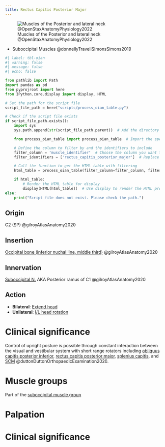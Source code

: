 ```yaml
---
title: Rectus Capitis Posterior Major
---
```



![Muscles of the Posterior and lateral neck @OpenStaxAnatomyPhysiology2022](/The Archive/Images/OpenStax Anatomy and Physiology 2e/fig11.14 Posterior and Lateral Views of the Neck.jpeg){#fig-openstax-fig11.14}

::: {.callout title="Reading list"}

- Suboccipital Muscles @donnellyTravellSimonsSimons2019

:::

```python
#| label: tbl-oian
#| warning: false
#| message: false
#| echo: false

from pathlib import Path
import pandas as pd
from pyprojroot import here
from IPython.core.display import display, HTML

# Set the path for the script file
script_file_path = here("scripts/process_oian_table.py")

# Check if the script file exists
if script_file_path.exists():
    import sys
    sys.path.append(str(script_file_path.parent))  # Add the directory of the script to the system path

    from process_oian_table import process_oian_table  # Import the specific function

    # Define the column to filter by and the identifiers to include
    filter_column = 'muscle_identifier'  # Choose the column you want to filter by
    filter_identifiers = ['rectus_capitis_posterior_major']  # Replace with actual identifiers you want to include

    # Call the function to get the HTML table with filtering
    html_table = process_oian_table(filter_column=filter_column, filter_identifiers=filter_identifiers)

    if html_table:
        # Render the HTML table for display
        display(HTML(html_table))  # Use display to render the HTML properly
else:
    print("Script file does not exist. Please check the path.")

```

## Origin {#origin}
C2 (SP) @gilroyAtlasAnatomy2020

## Insertion {#insertion}
[Occipital bone (inferior nuchal line, middle third)]({{< var ref-occipital-bone.path >}}) @gilroyAtlasAnatomy2020

## Innervation {#innervation}
[Suboccipital N.]({{< var ref-suboccipital-nerve.path >}}) AKA Posterior ramus of C1 @gilroyAtlasAnatomy2020

## Action {#action}

- **Bilateral**: [Extend head]({{< var ref-neck-msk.path >}})
- **Unilateral**: [I/L head rotation]({{< var ref-neck-msk.path >}})

# Clinical significance

Control of upright posture is possible through constant interaction between the visual and vestibular system with short range rotators including [obliquus capitis posterior inferior]({{< var ref-obliquus-capitis-posterior-inferior.path >}}), [rectus capitis posterior major]({{< var ref-rectus-capitis-posterior-major.path >}}), [splenius capitis]({{< var ref-splenius-capitis.path >}}), and [SCM]({{< var ref-sternocleidomastoid.path >}}) @duttonDuttonOrthopaedicExamination2020.

# Muscle groups
Part of the [suboccipital muscle group]({{< var ref-suboccipital_muscle_group.path >}})

# Palpation


# Clinical significance